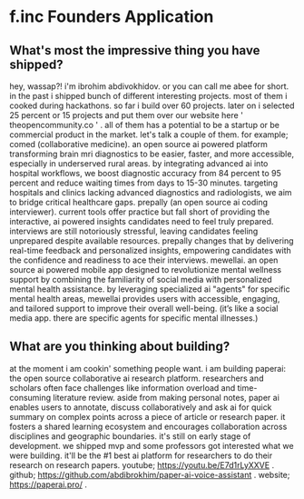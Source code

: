 # f.inc Founders Application

## What's most the impressive thing you have shipped?

hey, wassap?!
i'm ibrohim abdivokhidov. or you can call me abee for short.
in the past i shipped bunch of different interesting projects. most of them i cooked during hackathons. so far i build over 60 projects. later on i selected 25 percent or 15 projects and put them over our website here ' theopencommunity.co ' . all of them has a potential to be a startup or be commercial product in the market. 
let's talk a couple of them. for example; 
comed (collaborative medicine). an open source ai powered platform transforming brain mri diagnostics to be easier, faster, and more accessible, especially in underserved rural areas. by integrating advanced ai into hospital workflows, we boost diagnostic accuracy from 84 percent to 95 percent and reduce waiting times from days to 15-30 minutes. targeting hospitals and clinics lacking advanced diagnostics and radiologists, we aim to bridge critical healthcare gaps.
prepally (an open source ai coding interviewer). current tools offer practice but fall short of providing the interactive, ai powered insights candidates need to feel truly prepared. interviews are still notoriously stressful, leaving candidates feeling unprepared despite available resources. prepally changes that by delivering real-time feedback and personalized insights, empowering candidates with the confidence and readiness to ace their interviews.
mewellai. an open source ai powered mobile app designed to revolutionize mental wellness support by combining the familiarity of social media with personalized mental health assistance. by leveraging specialized ai "agents" for specific mental health areas, mewellai provides users with accessible, engaging, and tailored support to improve their overall well-being. (it’s like a social media app. there are specific agents for specific mental illnesses.)

## What are you thinking about building?

at the moment i am cookin' something people want. i am building paperai: the open source collaborative ai research platform. researchers and scholars often face challenges like information overload and time-consuming literature review. aside from making personal notes, paper ai enables users to annotate, discuss collaboratively and ask ai for quick summary on complex points across a piece of article or research paper. it fosters a shared learning ecosystem and encourages collaboration across disciplines and geographic boundaries. it's still on early stage of development. we shipped mvp and some professors got interested what we were building. it'll be the #1 best ai platform for researchers to do their research on research papers. youtube; https://youtu.be/E7d1rLyXXVE . github; https://github.com/abdibrokhim/paper-ai-voice-assistant . website; https://paperai.pro/ .
